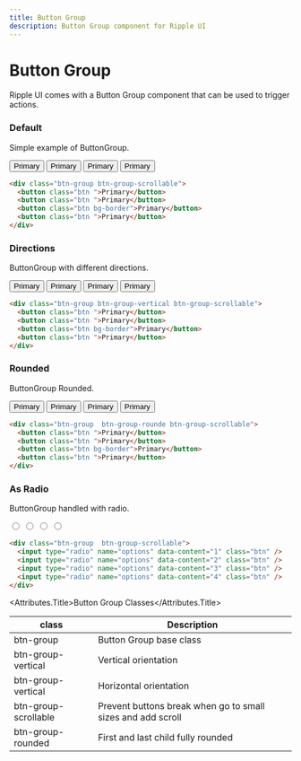 ```yaml
---
title: Button Group
description: Button Group component for Ripple UI
---
```


# Button Group

Ripple UI comes with a Button Group component that can be used to trigger actions.

### Default

Simple example of ButtonGroup.

<div class="btn-group btn-group-scrollable">
  <button class="btn ">Primary</button>
  <button class="btn ">Primary</button>
  <button class="btn bg-border">Primary</button>
  <button class="btn ">Primary</button>
</div>

```html
<div class="btn-group btn-group-scrollable">
  <button class="btn ">Primary</button>
  <button class="btn ">Primary</button>
  <button class="btn bg-border">Primary</button>
  <button class="btn ">Primary</button>
</div>
```

### Directions

ButtonGroup with different directions.

<div class="btn-group btn-group-vertical btn-group-scrollable">
  <button class="btn ">Primary</button>
  <button class="btn ">Primary</button>
  <button class="btn bg-border">Primary</button>
  <button class="btn ">Primary</button>
</div>

```html
<div class="btn-group btn-group-vertical btn-group-scrollable">
  <button class="btn ">Primary</button>
  <button class="btn ">Primary</button>
  <button class="btn bg-border">Primary</button>
  <button class="btn ">Primary</button>
</div>
```

### Rounded

ButtonGroup Rounded.

<div class="btn-group  btn-group-rounde btn-group-scrollable">
  <button class="btn ">Primary</button>
  <button class="btn ">Primary</button>
  <button class="btn bg-border">Primary</button>
  <button class="btn ">Primary</button>
</div>

```html
<div class="btn-group  btn-group-rounde btn-group-scrollable">
  <button class="btn ">Primary</button>
  <button class="btn ">Primary</button>
  <button class="btn bg-border">Primary</button>
  <button class="btn ">Primary</button>
</div>
```

### As Radio

ButtonGroup handled with radio.

<div class="btn-group  btn-group-scrollable">
  <input type="radio" name="options" data-content="1" class="btn" />
  <input type="radio" name="options" data-content="2" class="btn" />
  <input type="radio" name="options" data-content="3" class="btn" />
  <input type="radio" name="options" data-content="4" class="btn" />
</div>

```html
<div class="btn-group  btn-group-scrollable">
  <input type="radio" name="options" data-content="1" class="btn" />
  <input type="radio" name="options" data-content="2" class="btn" />
  <input type="radio" name="options" data-content="3" class="btn" />
  <input type="radio" name="options" data-content="4" class="btn" />
</div>
```

<Attributes>

<Attributes.Title>Button Group Classes</Attributes.Title>

| class                | Description                                                 |
| -------------------- | ----------------------------------------------------------- |
| btn-group            | Button Group base class                                     |
| btn-group-vertical   | Vertical orientation                                        |
| btn-group-vertical   | Horizontal orientation                                      |
| btn-group-scrollable | Prevent buttons break when go to small sizes and add scroll |
| btn-group-rounded    | First and last child fully rounded                          |

</Attributes>

<LinkRedirect
  contentLeft="Checkbox"
  hrefLeft="/docs/components/checkbox"
  contentRight="Radio"
  hrefRight="/docs/components/radio"
/>
